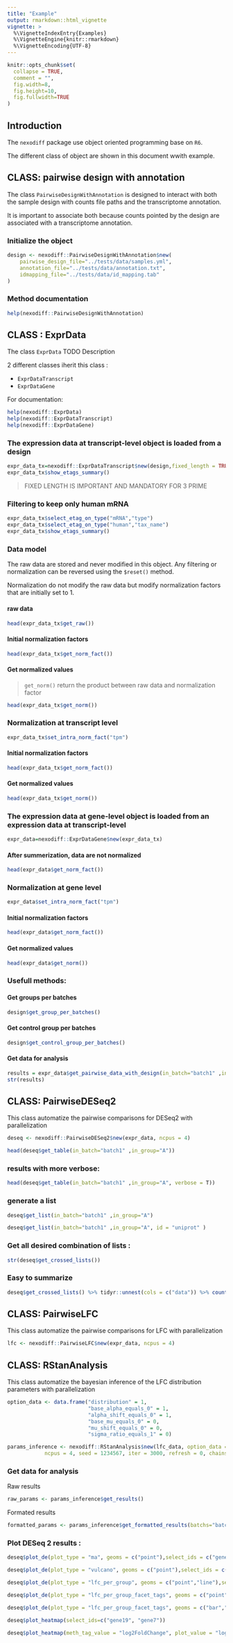 ```yaml
---
title: "Example"
output: rmarkdown::html_vignette
vignette: >
  %\VignetteIndexEntry{Examples}
  %\VignetteEngine{knitr::rmarkdown}
  %\VignetteEncoding{UTF-8}
---
```



```r
knitr::opts_chunk$set(
  collapse = TRUE,
  comment = "",
  fig.width=8,
  fig.height=10,
  fig.fullwidth=TRUE
)
```

## Introduction

The `nexodiff` package use object oriented programming base on `R6`.

The different class of object are shown in this document wwith example.

## CLASS: pairwise design with annotation

The class `PairwiseDesignWithAnnotation` is designed to interact with 
both the sample design with counts file paths and the transcriptome annotation.

It is important to associate both because counts pointed by the design are 
associated with a transcriptome annotation.

### Initialize the object

```r

design <- nexodiff::PairwiseDesignWithAnnotation$new(
    pairwise_design_file="../tests/data/samples.yml",
    annotation_file="../tests/data/annotation.txt",
    idmapping_file="../tests/data/id_mapping.tab"
)

```

### Method documentation

```r
help(nexodiff::PairwiseDesignWithAnnotation)
```

## CLASS : ExprData

The class `ExprData` TODO Description

2 different classes iherit this class : 

- `ExprDataTranscript`
- `ExprDataGene`

For documentation:

```r
help(nexodiff::ExprData)
help(nexodiff::ExprDataTranscript)
help(nexodiff::ExprDataGene)
```

### The expression data at transcript-level object is loaded from a design

```r
expr_data_tx=nexodiff::ExprDataTranscript$new(design,fixed_length = TRUE)
expr_data_tx$show_etags_summary()
```
> FIXED LENGTH IS IMPORTANT AND MANDATORY FOR 3 PRIME

### Filtering to keep only human mRNA

```r
expr_data_tx$select_etag_on_type("mRNA","type")
expr_data_tx$select_etag_on_type("human","tax_name")
expr_data_tx$show_etags_summary()
```

### Data model

The raw data are stored and never modified in this object. Any filtering or 
normalization can be reversed using the `$reset()` method.

Normalization do not modify the raw data but modify normalization factors that 
are initially set to 1.

#### raw data 

```r
head(expr_data_tx$get_raw())
```

#### Initial normalization factors

```r
head(expr_data_tx$get_norm_fact())
```

#### Get normalized values

> `get_norm()` return the product between raw data and normalization factor

```r
head(expr_data_tx$get_norm())
```

### Normalization at transcript level 

```r
expr_data_tx$set_intra_norm_fact("tpm")
```
#### Initial normalization factors

```r
head(expr_data_tx$get_norm_fact())
```

#### Get normalized values

```r
head(expr_data_tx$get_norm())
```

### The expression data at gene-level object is loaded from an expression data at transcript-level

```r
expr_data=nexodiff::ExprDataGene$new(expr_data_tx)
```

#### After summerization, data are not normalized

```r
head(expr_data$get_norm_fact())
```

### Normalization at gene level 

```r
expr_data$set_intra_norm_fact("tpm")
```
#### Initial normalization factors

```r
head(expr_data$get_norm_fact())
```

#### Get normalized values

```r
head(expr_data$get_norm())
```

### Usefull methods:

#### Get groups per batches

```r
design$get_group_per_batches()
```

#### Get control group per batches

```r
design$get_control_group_per_batches()
```

#### Get data for analysis

```r
results = expr_data$get_pairwise_data_with_design(in_batch="batch1" ,in_group="A")
str(results)
```

## CLASS: PairwiseDESeq2

This class automatize the pairwise comparisons for DESeq2 with parallelization

```r
deseq <- nexodiff::PairwiseDESeq2$new(expr_data, ncpus = 4)

head(deseq$get_table(in_batch="batch1" ,in_group="A"))
```


### results with more verbose: 


```r

head(deseq$get_table(in_batch="batch1" ,in_group="A", verbose = T))

```

### generate a list


```r
deseq$get_list(in_batch="batch1" ,in_group="A")

deseq$get_list(in_batch="batch1" ,in_group="A", id = "uniprot" )
```

### Get all desired combination of lists :

```r
str(deseq$get_crossed_lists())
```

### Easy to summarize

```r
deseq$get_crossed_lists() %>% tidyr::unnest(cols = c("data")) %>% count()

```
## CLASS: PairwiseLFC

This class automatize the pairwise comparisons for LFC with parallelization

```r
lfc <- nexodiff::PairwiseLFC$new(expr_data, ncpus = 4)

```

## CLASS: RStanAnalysis 
This class automatize the bayesian inference of the LFC distribution parameters with parallelization
```r
option_data <- data.frame("distribution" = 1,
                          "base_alpha_equals_0" = 1,
                          "alpha_shift_equals_0" = 1,
                          "base_mu_equals_0" = 0,
                          "mu_shift_equals_0" = 0,
                          "sigma_ratio_equals_1" = 0)

params_inference <- nexodiff::RStanAnalysis$new(lfc_data, option_data = option_data,
            ncpus = 4, seed = 1234567, iter = 3000, refresh = 0, chains = 2)
```
### Get data for analysis
Raw results
```r
raw_params <- params_inference$get_results()
```
Formated results
```r
formatted_params <- params_inference$get_formatted_results(batchs="batch_1",probs=(0.25,0.5,0.75))
```


### Plot DESeq 2 results :

```r
deseq$plot_de(plot_type = "ma", geoms = c("point"),select_ids = c("gene19","gene9","gene17"), lfc_limits=c(-1,1), text_in_box = TRUE)
```


```r
deseq$plot_de(plot_type = "vulcano", geoms = c("point"),select_ids = c("gene19","gene9","gene17"), lfc_limits=c(-1,1), text_in_box = FALSE)
```


```r
deseq$plot_de(plot_type = "lfc_per_group", geoms = c("point","line"),select_ids = c("gene19","gene9","gene17"), lfc_limits=c(-1,1), text_in_box = TRUE)
```


```r
deseq$plot_de(plot_type = "lfc_per_group_facet_tags", geoms = c("point","line","errorbar"),select_ids = c("gene19","gene9","gene17"), lfc_limits=c(-1,1), text_in_box = TRUE)
```


```r
deseq$plot_de(plot_type = "lfc_per_group_facet_tags", geoms = c("bar","line"),select_ids = c("gene19","gene9","gene17"), lfc_limits=c(-1,1), text_in_box = TRUE)
```

```r
deseq$plot_heatmap(select_ids=c("gene19", "gene7"))
```

```r
deseq$plot_heatmap(meth_tag_value = "log2FoldChange", plot_value = "log2FoldChange") 
```

